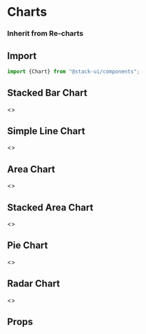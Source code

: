
<Meta title="Components/Chart" component="Chart" />

<Story name="Import" />

# Charts
### Inherit from Re-charts

## Import

```jsx
import {Chart} from "@stack-ui/components";
```
## Stacked Bar Chart

<Preview withToolbar>
    <Story name="Stacked Bar Chart">
        <>
        <CustomBarChart
        width={600}
        height={300}
         margin={{top: 20, right: 30, left: 20, bottom: 5}}
         data={[
    { name: 'Page A', uv: 4000, female: 2400, male: 2400 },
    { name: 'Page B', uv: 3000, female: 1398, male: 2210 },
    { name: 'Page C', uv: 2000, female: 9800, male: 2290 },
    { name: 'Page D', uv: 2780, female: 3908, male: 2000 },
    { name: 'Page E', uv: 1890, female: 4800, male: 2181 },
    { name: 'Page F', uv: 2390, female: 3800, male: 2500 },
    { name: 'Page G', uv: 3490, female: 4300, male: 2100 },
]}
         />
        </>
    </Story>
</Preview>

## Simple Line Chart

<Preview withToolbar>
    <Story name="Simple Line Chart">
        <>
        <CustomSimpleLineChart
        width={600}
        height={300}
         margin={{top: 20, right: 30, left: 20, bottom: 5}}
         data={[ { name: 'Page A', uv: 4000, pv: 2400, amt: 2400},
  { name: 'Page B', uv: 3000, pv: 1398, amt: 2210 },
  { name: 'Page C', uv: 2000, pv: 9800, amt: 2290 },
  { name: 'Page D', uv: 2780, pv: 3908, amt: 2000 },
  { name: 'Page E', uv: 1890, pv: 4800, amt: 2181 },
  { name: 'Page F', uv: 2390, pv: 3800, amt: 2500 },
  { name: 'Page G', uv: 3490, pv: 4300, amt: 2100 }
  ]}
         />
        </>
    </Story>
</Preview>

## Area Chart

<Preview withToolbar>
    <Story name="Area Chart">
        <>
        <CustomAreaChart
        width={500}
        height={400}
         data={[
  {name: 'Page A', uv: 4000, pv: 2400, amt: 2400},
  {name: 'Page B', uv: 3000, pv: 1398, amt: 2210},
  {name: 'Page C', uv: 2000, pv: 9800, amt: 2290},
  {name: 'Page D', uv: 2780, pv: 3908, amt: 2000},
  {name: 'Page E', uv: 1890, pv: 4800, amt: 2181},
  {name: 'Page F', uv: 2390, pv: 3800, amt: 2500},
  {name: 'Page G', uv: 3490, pv: 4300, amt: 2100},
]}
         />
        </>
    </Story>
</Preview>

## Stacked Area Chart

<Preview withToolbar>
    <Story name="Stacked Area Chart">
        <>
        <CustomStackedAreaChart
        width={500}
        height={400}
         data={[
  {name: 'Page A', uv: 4000, pv: 2400, amt: 2400},
  {name: 'Page B', uv: 3000, pv: 1398, amt: 2210},
  {name: 'Page C', uv: 2000, pv: 9800, amt: 2290},
  {name: 'Page D', uv: 2780, pv: 3908, amt: 2000},
  {name: 'Page E', uv: 1890, pv: 4800, amt: 2181},
  {name: 'Page F', uv: 2390, pv: 3800, amt: 2500},
  {name: 'Page G', uv: 3490, pv: 4300, amt: 2100},
]}
         />
        </>
    </Story>
</Preview>

## Pie Chart

<Preview withToolbar>
    <Story name="Pie Chart">
        <>
        <CustomPieChartWithCustomizedLabel
        width={400}
        height={400}
         data={[
  { name: 'Group A', value: 400 },
  { name: 'Group B', value: 300 },
  { name: 'Group C', value: 300 },
  { name: 'Group D', value: 200 },
]}
         />
        </>
    </Story>
</Preview>

## Radar Chart

<Preview withToolbar>
    <Story name="Radar Chart">
        <>
        <CustomRadarChart
        width={500}
        height={500}
         data={[
  {
    subject: 'Math', A: 120, B: 110, fullMark: 150
  },
  {
    subject: 'Chinese', A: 98, B: 130, fullMark: 150
  },
  {
    subject: 'English', A: 86, B: 130, fullMark: 150
  },
  {
    subject: 'Geography', A: 99, B: 100, fullMark: 150
  },
  {
    subject: 'Physics', A: 85, B: 90, fullMark: 150
  },
  {
    subject: 'History', A: 65, B: 85, fullMark: 150
  },
]}
         />
        </>
    </Story>
</Preview>

<Story name="Props" />

## Props

<Props of={ChartTypes} />
